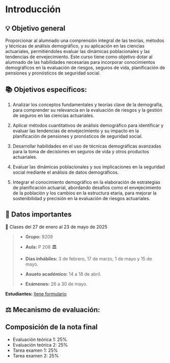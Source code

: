 # Introducción {.unnumbered}

## 💡 Objetivo general {.unnumbered}

Proporcionar al alumnado una comprensión integral de las teorías, métodos y técnicas de análisis demográfico, y su aplicación en las ciencias actuariales, permitiéndoles evaluar las dinámicas poblacionales y las tendencias de envejecimiento. Este curso tiene como objetivo dotar al alumnado de las habilidades necesarias para incorporar conocimientos demográficos en la evaluación de riesgos, seguros de vida, planificación de pensiones y pronósticos de seguridad social.

## 📚 Objetivos específicos:

1.  Analizar los conceptos fundamentales y teorías clave de la demografía, para comprender su relevancia en la evaluación de riesgos y la gestión de seguros en las ciencias actuariales.

2.  Aplicar métodos cuantitativos de análisis demográfico para identificar y evaluar las tendencias de envejecimiento y su impacto en la planificación de pensiones y pronósticos de seguridad social.

3.  Desarrollar habilidades en el uso de técnicas demográficas avanzadas para la toma de decisiones en seguros de vida y otros productos actuariales.

4.  Evaluar las dinámicas poblacionales y sus implicaciones en la seguridad social mediante el análisis de datos demográficos.

5.  Integrar el conocimiento demográfico en la elaboración de estrategias de planificación actuarial, abordando desafíos como el envejecimiento de la población y los cambios en la estructura etaria, para mejorar la sostenibilidad y precisión en la evaluación de riesgos actuariales.

## 📑 Datos importantes {.unnumbered}

️📆 Clases del 27 de enero al 23 de mayo de 2025

> -   **Grupo:** 9209
>
> -   **Aula:** P 208 🏛
>
> -   **Días inhábiles:** 3 de febrero, 17 de marzo, 1 de mayo y 15 de mayo.
>
> -   **Asueto académico:** 14 a 18 de abril.
>
> -   **Exámenes:** 26 a 30 de mayo.
>

**Estudiantes:** [llene formulario](https://forms.gle/39hhu4azY8zW3Vd17)



## ⚖️ Mecanismo de evaluación: {.unnumbered}

::: callout-note
## Composición de la nota final

-   Evaluación teórica 1: 25%
-   Evaluación teórica 2: 25%
-   Tarea examen 1: 25%
-   Tarea examen 2: 25%
:::
